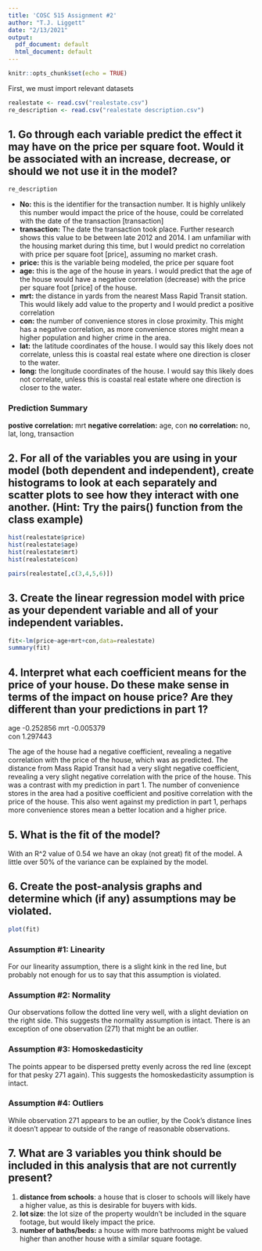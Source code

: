 ```yaml
---
title: 'COSC 515 Assignment #2'
author: "T.J. Liggett"
date: "2/13/2021"
output:
  pdf_document: default
  html_document: default
---
```


```r
knitr::opts_chunk$set(echo = TRUE)
```

First, we must import relevant datasets

```r
realestate <- read.csv("realestate.csv")
re_description <- read.csv("realestate description.csv")
```


## 1. Go through each variable predict the effect it may have on the price per square foot. Would it be associated with an increase, decrease, or should we not use it in the model?

```r
re_description
```
- **No:** this is the identifier for the transaction number. It is highly unlikely this number would impact the price of the house, could be correlated with the date of the transaction [transaction]
- **transaction:** The date the transaction took place. Further research shows this value to be between late 2012 and 2014. I am unfamiliar with the housing market during this time, but I would predict no correlation with price per square foot [price], assuming no market crash.
- **price:** this is the variable being modeled, the price per square foot
- **age:** this is the age of the house in years. I would predict that the age of the house would have a negative correlation (decrease) with the price per square foot [price] of the house.
- **mrt:** the distance in yards from the nearest Mass Rapid Transit station. This would likely add value to the property and I would predict a positive correlation
- **con:** the number of convenience stores in close proximity. This might has a negative correlation, as more convenience stores might mean a higher population and higher crime in the area.
- **lat:** the latitude coordinates of the house. I would say this likely does not correlate, unless this is coastal real estate where one direction is closer to the water.
- **long:** the longitude coordinates of the house. I would say this likely does not correlate, unless this is coastal real estate where one direction is closer to the water.

### Prediction Summary
**postive correlation:** mrt
**negative correlation:** age, con
**no correlation:** no, lat, long, transaction

## 2. For all of the variables you are using in your model (both dependent and independent), create histograms to look at each separately and scatter plots to see how they interact with one another. (Hint: Try the pairs() function from the class example)

```r
hist(realestate$price)
hist(realestate$age)
hist(realestate$mrt)
hist(realestate$con)
```


```r
pairs(realestate[,c(3,4,5,6)])
```


## 3. Create the linear regression model with price as your dependent variable and all of your independent variables.

```r
fit<-lm(price~age+mrt+con,data=realestate)
summary(fit)
```


## 4. Interpret what each coefficient means for the price of your house. Do these make sense in terms of the impact on house price? Are they different than your predictions in part 1?

age         -0.252856
mrt         -0.005379   
con          1.297443   

The age of the house had a negative coefficient, revealing a negative correlation with the price of the house, which was as predicted. The distance from Mass Rapid Transit had a very slight negative coefficient, revealing a very slight negative correlation with the price of the house. This was a contrast with my prediction in part 1. The number of convenience stores in the area had a positive coefficient and positive correlation with the price of the house. This also went against my prediction in part 1, perhaps more convenience stores mean a better location and a higher price.

## 5. What is the fit of the model?

With an R^2 value of 0.54 we have an okay (not great) fit of the model. A little over 50% of the variance can be explained by the model.

## 6. Create the post-analysis graphs and determine which (if any) assumptions may be violated.

```r
plot(fit)
```

### Assumption #1: Linearity

For our linearity assumption, there is a slight kink in the red line, but probably not enough for us to say that this assumption is violated.

### Assumption #2: Normality

Our observations follow the dotted line very well, with a slight deviation on the right side. This suggests the normality assumption is intact. There is an exception of one observation (271) that might be an outlier.

### Assumption #3: Homoskedasticity

The points appear to be dispersed pretty evenly across the red line (except for that pesky 271 again). This suggests the homoskedasticity assumption is intact.

### Assumption #4: Outliers

While observation 271 appears to be an outlier, by the Cook's distance lines it doesn't appear to outside of the range of reasonable observations.



## 7. What are 3 variables you think should be included in this analysis that are not currently present?

1) **distance from schools**: a house that is closer to schools will likely have a higher value, as this is desirable for buyers with kids. 
2) **lot size**: the lot size of the property wouldn't be included in the square footage, but would likely impact the price.
3) **number of baths/beds:** a house with more bathrooms might be valued higher than another house with a similar square footage.
